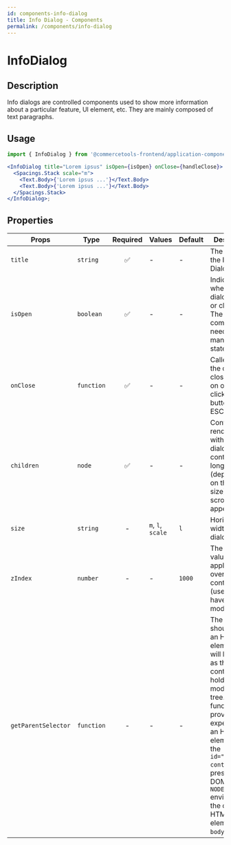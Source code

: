 ```yaml
---
id: components-info-dialog
title: Info Dialog - Components
permalink: /components/info-dialog
---
```


# InfoDialog


<Example />

## Description

Info dialogs are controlled components used to show more information about a particular feature, UI element, etc. They are mainly composed of text paragraphs.

## Usage

```jsx
import { InfoDialog } from '@commercetools-frontend/application-components';

<InfoDialog title="Lorem ipsus" isOpen={isOpen} onClose={handleClose}>
  <Spacings.Stack scale="m">
    <Text.Body>{'Lorem ipsus ...'}</Text.Body>
    <Text.Body>{'Lorem ipsus ...'}</Text.Body>
  </Spacings.Stack>
</InfoDialog>;
```

## Properties

| Props               | Type       | Required | Values            | Default | Description                                                                                                                                                                                                                                                                                                 |
| ------------------- | ---------- | :------: | ----------------- | ------- | ----------------------------------------------------------------------------------------------------------------------------------------------------------------------------------------------------------------------------------------------------------------------------------------------------------- |
| `title`             | `string`   |    ✅    | -                 | -       | The title of the Info Dialog                                                                                                                                                                                                                                                                                |
| `isOpen`            | `boolean`  |    ✅    | -                 | -       | Indicates whether the dialog is open or closed. The parent component needs to manage this state                                                                                                                                                                                                             |
| `onClose`           | `function` |    ✅    | -                 | -       | Called when the dialog closes (click on overlay, click on close button, press ESC)                                                                                                                                                                                                                          |
| `children`          | `node`     |    ✅    | -                 | -       | Content rendered within the dialog. If the content is long in height (depending on the screen size) a scrollbar will appear                                                                                                                                                                                 |
| `size`              | `string`   |    -     | `m`, `l`, `scale` | `l`     | Horizontal width of the dialog card                                                                                                                                                                                                                                                                         |
| `zIndex`            | `number`   |    -     | -                 | `1000`  | The `z-index` value to be applied to the overlay container (useful if you have stacking modals)                                                                                                                                                                                                             |
| `getParentSelector` | `function` |    -     | -                 | -       | The function should return an HTML element that will be used as the parent container to hold the modal DOM tree. If no function is provided, it's expected that an HTML element with the `id="parent-container"` is present in the DOM. In `NODE_ENV=test` environment, the default HTML element is `body`. |
